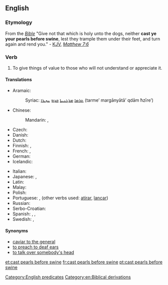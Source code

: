 ==English==

===Etymology===
From the ''[[Bible]]'' "Give not that which is holy unto the dogs, neither '''cast ye your pearls before swine''', lest they trample them under their feet, and turn again and rend you." - [[KJV]], [[s:Bible_(King_James)/Matthew#7:6|''Matthew 7:6'']]

===Verb===
{{head|en|verb|head=[[cast]] [[pearl]]s [[before]] [[swine]]}}

# {{context|idiomatic}} To give things of value to those who will not understand or appreciate it.

====Translations====
{{trans-top|cast pearls before swine}}
* Aramaic:
*: Syriac: [[ܬܪܡܐ]] [[ܡܪܓܢܝܬܐ]] [[ܩܕܡ]] [[ܚܙܝܪܐ]] (tarme’ margānyātā’ qdām ħzīre’)
* Chinese:
*: Mandarin: {{t|cmn|對牛彈琴|sc=Hani}}, {{t|cmn|对牛弹琴|tr=duìniútánqín|sc=Hani}} {{qualifier|literally, "to play the lute to cattle"}}
* Czech: {{t-|cs|házet perly sviním}}
* Danish: {{t-|da|kaste perler for svin}}
* Dutch: {{t-|nl|parels voor de zwijnen}}
* Finnish: {{t-|fi|heittää helmiä sikojen eteen}}, {{t-|fi|helmiä sioille}}
* French: {{t+|fr|jeter des perles aux pourceaux}}, {{t-|fr|donner de la confiture aux cochons}} {{qualifier|literally, “to give jam to pigs”}}
* German: {{t+|de|Perlen vor die Säue werfen}}
* Icelandic: {{t-|is|kasta perlum fyrir svín}}
{{trans-mid}}
* Italian: {{t-|it|gettare perle ai porci}}
* Japanese: {{t+|ja|豚に真珠|tr=ぶたにしんじゅ, buta-ni shinju}}, {{t+|ja|猫に小判|tr=ねこにこばん, neko-ni koban}} {{qualifier|literally, “gold coins to cats”}}
* Latin: {{t-|la|mittere margaritas ante porcos}}
* Malay: {{t-|ms|kera diberi bunga}} {{qualifier|literally, "to give flowers to a monkey"}}
* Polish: {{t+|pl|rzucać perły przed wieprze}}
* Portuguese: {{t+|pt|dar pérolas a porcos}}, {{t+|pt|jogar pérolas aos porcos}} (other verbs used: [[atirar]], [[lançar]])
* Russian: {{t-|ru|метать бисер перед свиньями|tr=metát' bíser péred svín'jami}}
* Serbo-Croatian: {{t-|sh|bacati bisere pred svinje}}
* Spanish: {{t-|es|echar perlas a los cerdos}}, {{t-|es|dar margaritas a los cerdos}} {{qualifier|literally, "to give daisies to pigs"}}, {{t-|es|echar margaritas a los cerdos}} {{qualifier|"to throw daisies to pigs"}}
* Swedish: {{t+|sv|kasta pärlor för svin}}, {{t-|sv|kasta pärlor för svinen}}
{{trans-bottom}}

====Synonyms====
* [[caviar to the general]]
* [[to preach to deaf ears]]
* [[to talk over somebody's head]]

[[Category:English predicates]]
[[Category:en:Biblical derivations]]

[[et:cast pearls before swine]]
[[fr:cast pearls before swine]]
[[pt:cast pearls before swine]]